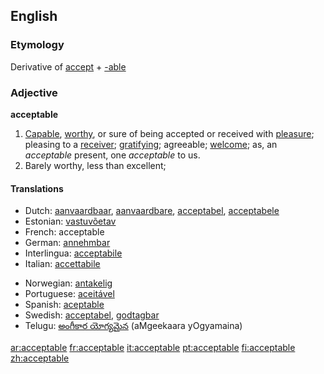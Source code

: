 ==English==
===Etymology===
Derivative of [[accept]] + [[-able]]

===Adjective===
'''acceptable'''

#[[Capable]], [[worthy]], or sure of being accepted or received with [[pleasure]]; pleasing to a [[receiver]]; [[gratifying]]; agreeable; [[welcome]]; as, an ''acceptable'' present, one ''acceptable'' to us.
#Barely worthy, less than excellent; 

====Translations====
{{top}}
*Dutch: [[aanvaardbaar]], [[aanvaardbare]], [[acceptabel]], [[acceptabele]]
*Estonian: [[vastuvõetav]]
*French: acceptable
*German: [[annehmbar]]
*Interlingua: [[acceptabile]]
*Italian: [[accettabile]]
{{mid}}
*Norwegian: [[antakelig]]
*Portuguese: [[aceitável]]
*Spanish: [[aceptable]]
*Swedish: [[acceptabel]], [[godtagbar]]
*Telugu: [[అంగీకార యోగ్యమైన]] (aMgeekaara yOgyamaina)
{{bottom}}

[[ar:acceptable]]
[[fr:acceptable]]
[[it:acceptable]]
[[pt:acceptable]]
[[fi:acceptable]]
[[zh:acceptable]]